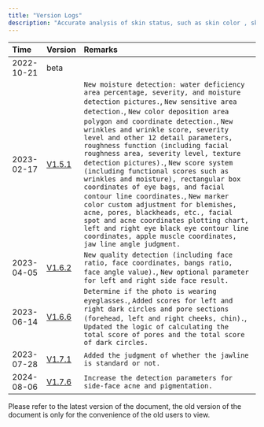 ```yaml
---
title: "Version Logs"
description: "Accurate analysis of skin status, such as skin color , skin type, double eyelids, eye pouch, dark circles, wrinkles, acne and skin spots."
---
```


| Time       | Version                                                      | Remarks                                                                                                                                                                                                                                                                                                                                                                                                                                                                                                                                                                                                                                                                                                                                                                                                                                       |
|:-----------|:-------------------------------------------------------------|:----------------------------------------------------------------------------------------------------------------------------------------------------------------------------------------------------------------------------------------------------------------------------------------------------------------------------------------------------------------------------------------------------------------------------------------------------------------------------------------------------------------------------------------------------------------------------------------------------------------------------------------------------------------------------------------------------------------------------------------------------------------------------------------------------------------------------------------------|
| 2022-10-21 | beta                                                         |                                                                                                                                                                                                                                                                                                                                                                                                                                                                                                                                                                                                                                                                                                                                                                                                                                               |
| 2023-02-17 | [V1.5.1](ai-portrait/analysis/skin-analysis-pro/api-v151) | `New moisture detection: water deficiency area percentage, severity, and moisture detection pictures.`, `New sensitive area detection.`, `New color deposition area polygon and coordinate detection.`, `New wrinkles and wrinkle score, severity level and other 12 detail parameters, roughness function (including facial roughness area, severity level, texture detection pictures).`, `New score system (including functional scores such as wrinkles and moisture), rectangular box coordinates of eye bags, and facial contour line coordinates.`, `New marker color custom adjustment for blemishes, acne, pores, blackheads, etc., facial spot and acne coordinates plotting chart, left and right eye black eye contour line coordinates, apple muscle coordinates, jaw line angle judgment.` |
| 2023-04-05 | [V1.6.2](ai-portrait/analysis/skin-analysis-pro/api-v162) | `New quality detection (including face ratio, face coordinates, bangs ratio, face angle value).`, `New optional parameter for left and right side face result.` |
| 2023-06-14 | [V1.6.6](ai-portrait/analysis/skin-analysis-pro/api-v166) | `Determine if the photo is wearing eyeglasses.`, `Added scores for left and right dark circles and pore sections (forehead, left and right cheeks, chin).`, `Updated the logic of calculating the total score of pores and the total score of dark circles.` |
| 2023-07-28 | [V1.7.1](ai-portrait/analysis/skin-analysis-pro/api-v171) | `Added the judgment of whether the jawline is standard or not.` |
| 2024-08-06 | [V1.7.6](ai-portrait/analysis/skin-analysis-pro/api-v176) | `Increase the detection parameters for side-face acne and pigmentation.` |

<Tip>
Please refer to the latest version of the document, the old version of the document is only for the convenience of the old users to view.
</Tip>